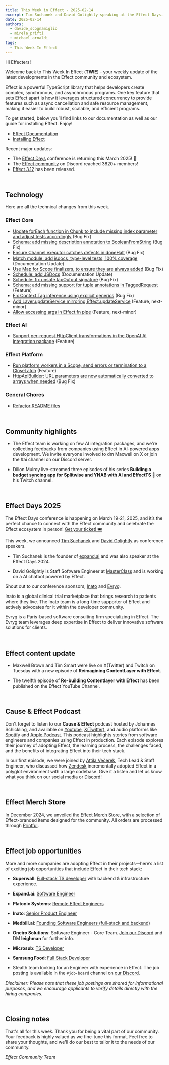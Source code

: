 ```yaml
---
title: This Week in Effect - 2025-02-14
excerpt: Tim Suchanek and David Golightly speaking at the Effect Days. Re-imagining ContentLayer with Effect (Part 13). Technical updates in Effect.
date: 2025-02-14
authors:
  - davide_scognamiglio
  - mirela_prifti
  - michael_arnaldi
tags:
  - This Week In Effect
---
```



Hi Effecters!

Welcome back to This Week In Effect (**TWIE**) - your weekly update of the latest developments in the Effect community and ecosystem.

Effect is a powerful TypeScript library that helps developers create complex, synchronous, and asynchronous programs. One key feature that sets Effect apart is how it leverages structured concurrency to provide features such as async cancellation and safe resource management, making it easier to build robust, scalable, and efficient programs.

To get started, below you’ll find links to our documentation as well as our guide for installing Effect. Enjoy!

- [Effect Documentation](/docs/getting-started/introduction/)
- [Installing Effect](/docs/getting-started/installation/)

Recent major updates:

- The [Effect Days](https://effect.website/events/effect-days) conference is returning this March 2025! 🎉
- The [Effect community](https://discord.gg/effect-ts) on Discord reached 3820+ members!
- [Effect 3.12](https://effect.website/blog/releases/effect/312) has been released.

&nbsp;
## Technology

Here are all the technical changes from this week.

### Effect Core
- [Update forEach function in Chunk to include missing index parameter and adjust tests accordingly](https://github.com/Effect-TS/effect/pull/4404) (Bug Fix)
- [Schema: add missing description annotation to BooleanFromString](https://github.com/Effect-TS/effect/pull/4426) (Bug Fix)
- [Ensure Channel executor catches defects in doneHalt](https://github.com/Effect-TS/effect/pull/4430) (Bug Fix)
- [Match module: add jsdocs, type-level tests, 100% coverage](https://github.com/Effect-TS/effect/pull/4423) (Documentation Update)
- [Use Map for Scope finalizers, to ensure they are always added](https://github.com/Effect-TS/effect/pull/4432) (Bug Fix)
- [Schedule: add JSDocs](https://github.com/Effect-TS/effect/pull/4438) (Documentation Update)
- [Schedule: fix unsafe tapOutput signature](https://github.com/Effect-TS/effect/pull/4439) (Bug Fix)
- [Schema: add missing support for tuple annotations in TaggedRequest](https://github.com/Effect-TS/effect/pull/4440) (Feature)
- [Fix Context.Tag inference using explicit generics](https://github.com/Effect-TS/effect/pull/4422) (Bug Fix)
- [Add Layer.updateService mirroring Effect.updateService](https://github.com/Effect-TS/effect/pull/4421) (Feature, next-minor)
- [Allow accessing args in Effect.fn pipe](https://github.com/Effect-TS/effect/pull/4417) (Feature, next-minor)


### Effect AI
- [Support per-request HttpClient transformations in the OpenAI AI integration package](https://github.com/Effect-TS/effect/pull/4418) (Feature) 


### Effect Platform
- [Run platform workers in a Scope, send errors or termination to a CloseLatch](https://github.com/Effect-TS/effect/pull/4429) (Feature)
- [HttpApiBuilder: URL parameters are now automatically converted to arrays when needed](https://github.com/Effect-TS/effect/pull/4444) (Bug Fix)


### General Chores
- [Refactor README files](https://github.com/Effect-TS/effect/pull/4427)


&nbsp;
## Community highlights

- The Effect team is working on few AI integration packages, and we're collecting feedbacks from companies using Effect in AI-powered apps development. We invite everyone involved to dm Maxwell on X or join the #ai channel on our Discord server.
  <Tweet id="1889724497709711452" />

- Dillon Mulroy live-streamed three episodes of his series **Building a budget syncing app for Splitwise and YNAB with AI and EffectTS 🚀** on his Twitch channel.
  <TwitchPlayerNonInteractive video="2377454832" />

&nbsp;
## Effect Days 2025
The Effect Days conference is happening on March 19-21, 2025, and it’s the perfect chance to connect with the Effect community and celebrate the Effect ecosystem in person! [Get your ticket! 🎟️](https://effect.website/events/effect-days)
  <Tweet id="1875510026896597173" />

This week, we announced [Tim Suchanek](https://x.com/TimSuchanek) and [David Golightly](https://github.com/davidgoli) as conference speakers. 

- Tim Suchanek is the founder of [expand.ai](http://expand.ai) and was also speaker at the Effect Days 2024.
<Tweet id="1888919945024557380" />

- David Golightly is Staff Software Engineer at [MasterClass](https://www.masterclass.com/) and is working on a AI chatbot powered by Effect.
<Tweet id="1889651720931749968" />


Shout out to our conference sponsors, [Inato](https://inato.com/) and [Evryg](https://www.evryg.com/).

Inato is a global clinical trial marketplace that brings research to patients where they live. The Inato team is a long-time supporter of Effect and actively advocates for it within the developer community.
  <Tweet id="1876251657811726345" />

Evryg is a Paris-based software consulting firm specializing in Effect. The Evryg team leverages deep expertise in Effect to deliver innovative software solutions for clients.
 <Tweet id="1886723228762042590" />

&nbsp;
## Effect content update

- Maxwell Brown and Tim Smart were live on X(Twitter) and Twitch on Tuesday with a new episode of **Reimagining ContentLayer with Effect**.
<Tweet id="1889802071475626058" />

- The twelfth episode of **Re-building Contentlayer with Effect** has been published on the Effect YouTube Channel.

  <YouTube
    id="https://www.youtube.com/embed/AwXExx8iHTY?si=OlY3COhslltyOYao"
    title="Re-building Contentlayer with Effect (Part 12)"
  />

&nbsp;
## Cause & Effect Podcast
Don't forget to listen to our **Cause & Effect** podcast hosted by Johannes Schickling, and available on [Youtube](https://www.youtube.com/@effect-ts), [X(Twitter)](https://x.com/EffectTS_/status/1861446144137531585), and audio platforms like [Spotify](https://open.spotify.com/episode/7Bkn7A8EXnoqWWmI0czAdz) and [Apple Podcast](https://podcasts.apple.com/us/podcast/cause-effect/id1781879869). This podcast highlights stories from software engineers and companies using Effect in production. Each episode explores their journey of adopting Effect, the learning process, the challenges faced, and the benefits of integrating Effect into their tech stack.

In our first episode, we were joined by [Attila Večerek](https://x.com/attilavecerek), Tech Lead & Staff Engineer, who discussed how [Zendesk](https://www.zendesk.com) incrementally adopted Effect in a polyglot environment with a large codebase. Give it a listen and let us know what you think on our social media or [Discord](https://discord.gg/effect-ts)!

<YouTube
  id="https://youtu.be/rNAqPHBQFEQ"
  title="Adopting Effect at Zendesk w/ Attila Večerek | Cause & Effect #1"
/>

&nbsp;
## Effect Merch Store
In December 2024, we unveiled the [Effect Merch Store](https://effect.website/merch), with a selection of Effect-branded items designed for the community. All orders are processed through [Printful](https://www.printful.com/).
  <Tweet id="1868605126862385238" />


&nbsp;
## Effect job opportunities

More and more companies are adopting Effect in their projects—here’s a list of exciting job opportunities that include Effect in their tech stack:

- **Superwall**: [Full-stack TS developer](https://twitter.com/jakemor/status/1854248980454228411) with backend & infrastructure experience.

- **Expand.ai**: [Software Engineer](https://twitter.com/getexpandai/status/1858674403430854823)

- **Platonic Systems**: [Remote Effect Engineers](https://twitter.com/platonicsystems/status/1861470819861311945)

- **Inato**: [Senior Product Engineer](https://jobs.lever.co/inato/2bbbe759-d4ce-4cc4-8267-8bc998189469)

- **Medbill.ai**: [Founding Software Engineers (full-stack and backend)](https://www.linkedin.com/posts/codingtom_medbill-ai-activity-7260092522708762624-N7TH)

- **Oneiro Solutions**: Software Engineer - Core Team. [Join our Discord](https://discord.com/channels/795981131316985866/796153351372275743) and DM **leighman** for further info.

- **Microsub**: [TS Developer](https://x.com/0xdownshift/status/1880013835878154510)

- **Samsung Food**: [Full Stack Developer](https://whisk.bamboohr.com/careers/110)

- Stealth team looking for an Engineer with experience in Effect. The job posting is available in the `#job-board` channel on [our Discord](https://discord.com/channels/795981131316985866/796153351372275743/1333146824852115518).

*Disclaimer: Please note that these job postings are shared for informational purposes, and we encourage applicants to verify details directly with the hiring companies.*


&nbsp;
## Closing notes

That's all for this week. Thank you for being a vital part of our community. Your feedback is highly valued as we fine-tune this format. Feel free to share your thoughts, and we'll do our best to tailor it to the needs of our community.

_Effect Community Team_
